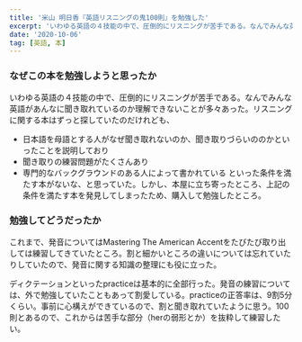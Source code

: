 ```yaml
---
title: '米山 明日香『英語リスニングの鬼100則』を勉強した'
excerpt: 'いわゆる英語の４技能の中で、圧倒的にリスニングが苦手である。なんでみんな英語があんなに聞き取れているのか理解できないことが多々あった。リスニングに関する本はずっと探していたのだけれども、'
date: '2020-10-06'
tag: [英語, 本]
---
```


### なぜこの本を勉強しようと思ったか
いわゆる英語の４技能の中で、圧倒的にリスニングが苦手である。なんでみんな英語があんなに聞き取れているのか理解できないことが多々あった。リスニングに関する本はずっと探していたのだけれども、
 - 日本語を母語とする人がなぜ聞き取れないのか、聞き取りづらいののかといったことを説明しており
 - 聞き取りの練習問題がたくさんあり
 - 専門的なバックグラウンドのある人によって書かれている
といった条件を満たす本がないな、と思っていた。しかし、本屋に立ち寄ったところ、上記の条件を満たす本を発見してしまったため、購入して勉強したところ。

### 勉強してどうだったか
これまで、発音についてはMastering The American Accentをたびたび取り出しては練習してきていたところ。割と細かいところの違いについては忘れていたりしていたので、発音に関する知識の整理にも役に立った。

ディクテーションといったpracticeは基本的に全部行った。発音の練習については、外で勉強していたこともあって割愛している。practiceの正答率は、9割5分くらい。事前に心構えができているので、割と聞き取れていたように思う。100則とあるので、これからは苦手な部分（herの弱形とか）を抜粋して練習したい。

